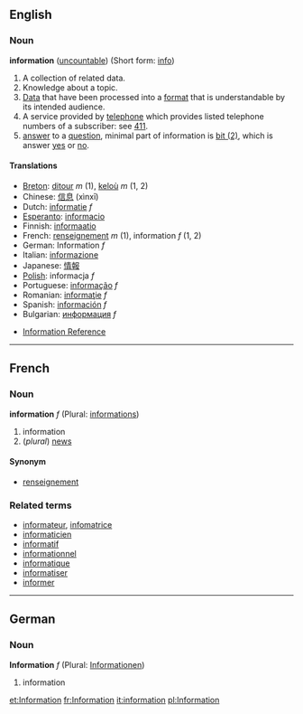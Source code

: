 ==English==
===Noun===
'''information''' ([[uncountable]]) (Short form: [[info]])

# A collection of related data.
# Knowledge about a topic.
# [[Data]] that have been processed into a [[format]] that is understandable by its intended audience.
# A service provided by [[telephone]] which provides listed telephone numbers of a subscriber: see [[411]].
# [[answer]] to a [[question]], minimal part of information is [[Bit#bit_.282.29|bit (2)]], which is answer [[yes]] or [[no]].

====Translations====
*[[Breton]]: [[ditour]] ''m'' (1), [[keloù]] ''m'' (1, 2)
*Chinese: [[信息]] (xìnxī)
*Dutch: [[informatie]] ''f''
*[[Esperanto]]: [[informacio]]
*Finnish: [[informaatio]]
*French: [[renseignement]] ''m'' (1), information ''f'' (1, 2)
*German: Information ''f''
*Italian: [[informazione]]
*Japanese: [[情報]]
*[[Polish]]: informacja ''f''
*Portuguese: [[informação]] ''f''
*Romanian: [[informaţie]] ''f''
*Spanish: [[información]] ''f''
*Bulgarian: [[информация]] ''f''

*[http://www.referencenter.com Information Reference]

----

==French==
===Noun===
'''information''' ''f'' (Plural: [[informations]])

# information
# (''plural'') [[news]]

====Synonym====
*[[renseignement]]

===Related terms===
*[[informateur]], [[infomatrice]]
*[[informaticien]]
*[[informatif]]
*[[informationnel]]
*[[informatique]]
*[[informatiser]]
*[[informer]]

----
==German==
===Noun===
'''Information''' ''f'' (Plural: [[Informationen]])

# information

[[et:Information]]
[[fr:Information]]
[[it:information]]
[[pl:Information]]